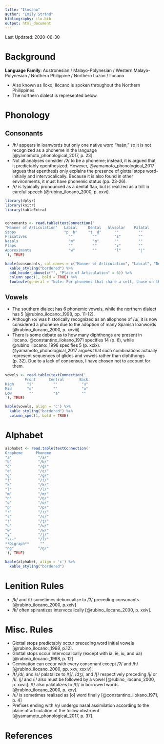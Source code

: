 ```yaml
---
title: "Ilocano"
author: "Emily Strand"
bibliography: ilo.bib
output: html_document
---
```


Last Updated: 2020-06-30

# Background

**Language Family**: Austronesian / Malayo-Polynesian / Western Malayo-Polynesian / Northern Philippine / Northern Luzon / Ilocano

* Also known as Iloko, Ilocano is spoken throughout the Northern Philippines.
* The northern dialect is represented below.

# Phonology

## Consonants

* /h/ appears in loanwords but only one native word "haán," so it is not recognized as a phoneme in the language [@yamamoto_phonological_2017, p. 23].
* Not all analyses consider /ʔ/ to be a phoneme; instead, it is argued that it predictably epenthesized. However, @yamamoto_phonological_2017 argues that epenthesis only explains the presence of glottal stops word-initially and intervocalically. Because it is also found in other environments, it must have phonemic status (pp. 23-26).
* /r/ is typically pronounced as a dental flap, but is realized as a trill in careful speech [@rubino_ilocano_2000, p. xxvi].

```r

library(dplyr)
library(knitr)
library(kableExtra)


consonants <- read.table(textConnection('
"Manner of Articulation"   Labial     Dental   Alveolar    Palatal     Velar    Glottal
Stops                      "p  b"     "t̪  d̪"      ""         ""        "k  ɡ"     "ʔ"
Fricatives                   ""         ""        "s"        ""         ""        ""
Nasals                       "m"        "n̪"       ""         ""         "ŋ"       ""
Flaps                        ""         ""        "ɾ"        ""         ""        ""
Approximants                 "w"        ""        "l"        "j"        ""        ""
'), TRUE)

kable(consonants, col.names = c("Manner of Articulation", "Labial", "Dental", "Alveolar", "Palatal", "Velar", "Glottal"), align = 'c') %>%
  kable_styling("bordered") %>%
  add_header_above(c("", "Place of Articulation" = 6)) %>%
  column_spec(1, bold = TRUE) %>%
  footnote(general = "Note: For phonemes that share a cell, those on the left are voiceless and those on the right are voiced.", general_title = "")
```            

## Vowels

* The southern dialect has 6 phonemic vowels, while the northern dialect has 5 [@rubino_ilocano:_1998, pp. 11-12].
* Although /o/ was historically recognized as an allophone of /u/, it is now considered a phoneme due to the adoption of many Spanish loanwords [@rubino_ilocano_2000, p. xxviii].
* There is some debate as to how many diphthongs are present in Ilocano. @constantino_ilokano_1971 specifies 14 (p. 6), while @rubino_ilocano:_1998 specifies 5 (p. xxix). @yamamoto_phonological_2017 argues that such combinations actually represent sequences of glides and vowels rather than diphthongs (p. 32). Due to a lack of consensus, I have chosen not to account for them.

```r

vowels <- read.table(textConnection('
         Front      Central       Back
High      "i"         ""           "u"
Mid       "ɛ"         ""           "o"
Low        ""         "a"          ""
'), TRUE)

kable(vowels, align = 'c') %>%
  kable_styling("bordered") %>%
  column_spec(1, bold = TRUE)
```  

# Alphabet

```r

alphabet <- read.table(textConnection('
Grapheme      Phoneme      
"a"            "/a/"       
"b"            "/b/"       
"d"            "/d̪/"      
"e"            "/ɛ/"       
"g"            "/ɡ/"       
"i"            "/i/"       
"k"            "/k/"       
"l"            "/l/"       
"m"            "/m/"       
"n"            "/n̪/"      
"o"            "/o/"       
"p"            "/p/"       
"r"            "/ɾ/"       
"s"            "/s/"       
"t"            "/t̪/"      
"u"            "/u/"       
"w"            "/w/"       
"y"            "/j/"       
"\\-"          "/ʔ/"       
**Digraph**     ""         
"ng"           "/ŋ/"       
'), TRUE)

kable(alphabet, align = 'c') %>%
  kable_styling("bordered")
```       

# Lenition Rules

* /k/ and /t/ sometimes debuccalize to /ʔ/ preceding consonants [@rubino_ilocano_2000, p.xxiv]    
* /k/ often spirantizes intervocalically [@rubino_ilocano_2000, p. xxiv].

# Misc. Rules

* Glottal stops predictably occur preceding word initial vowels [@rubino_ilocano:_1998, p.12].       
* Glottal stops occur intervocalically (except with ia, ie, iu, and ua) [@rubino_ilocano:_1998, p. 12].
* Gemination can occur with every consonant except /ʔ/ and /h/ [@rubino_ilocano_2000, pp. xxv, xxxiv].
* /t/,/d/, and /s/ palatalize to /tʃ/, /dʒ/, and /ʃ/ respectively preceding /j/ or /i/. /j/ and /i/ also must be followed by a vowel [@rubino_ilocano_2000, p. xxvii]. /t/ also palatalizes to /tʃ/ in borrowed words [@rubino_ilocano_2000, p. xxv].   
* /u/ is sometimes realized as [o] word finally [@constantino_ilokano_1971, p. 4]
* Prefixes ending with /ŋ/ undergo nasal assimilation according to the place of articulation of the follow obstruent [@yamamoto_phonological_2017, p. 37].


# References
